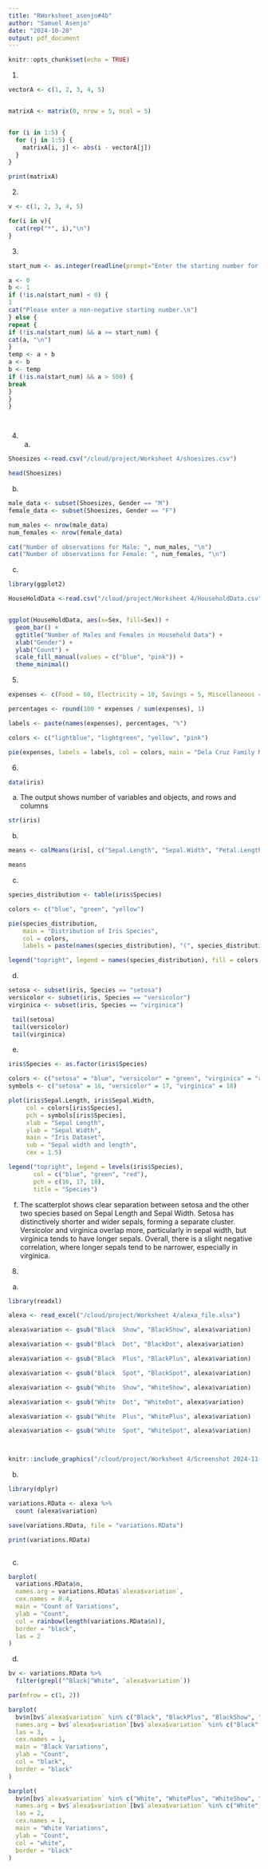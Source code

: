 ```yaml
---
title: "RWorksheet_asenjo#4b"
author: "Samuel Asenjo"
date: "2024-10-28"
output: pdf_document
---
```


```r
knitr::opts_chunk$set(echo = TRUE)
```

1. 
```r

vectorA <- c(1, 2, 3, 4, 5)


matrixA <- matrix(0, nrow = 5, ncol = 5)


for (i in 1:5) {
  for (j in 1:5) {
    matrixA[i, j] <- abs(i - vectorA[j])
  }
}

print(matrixA)

```

2. 
```r
v <- c(1, 2, 3, 4, 5)

for(i in v){
  cat(rep("*", i),"\n")
}
```


3. 
```r
start_num <- as.integer(readline(prompt="Enter the starting number for the Fibonacci sequence: "))

```


```r
a <- 0
b <- 1
if (!is.na(start_num) < 0) {
1
cat("Please enter a non-negative starting number.\n")
} else {
repeat {
if (!is.na(start_num) && a >= start_num) {
cat(a, "\n")
}
temp <- a + b
a <- b
b <- temp
if (!is.na(start_num) && a > 500) {
break
}
}
}




```
4. a.
```r
Shoesizes <-read.csv("/cloud/project/Worksheet 4/shoesizes.csv")

head(Shoesizes)

```

b. 
```r
male_data <- subset(Shoesizes, Gender == "M")
female_data <- subset(Shoesizes, Gender == "F")

num_males <- nrow(male_data)
num_females <- nrow(female_data)

cat("Number of observations for Male: ", num_males, "\n")
cat("Number of observations for Female: ", num_females, "\n")
```

c. 
```r
library(ggplot2)

HouseHoldData <-read.csv("/cloud/project/Worksheet 4/HouseholdData.csv")


ggplot(HouseHoldData, aes(x=Sex, fill=Sex)) +
  geom_bar() +
  ggtitle("Number of Males and Females in Household Data") +
  xlab("Gender") +
  ylab("Count") +
  scale_fill_manual(values = c("blue", "pink")) +
  theme_minimal()

```


5. 
```r
expenses <- c(Food = 60, Electricity = 10, Savings = 5, Miscellaneous = 25)

percentages <- round(100 * expenses / sum(expenses), 1)

labels <- paste(names(expenses), percentages, "%")

colors <- c("lightblue", "lightgreen", "yellow", "pink")

pie(expenses, labels = labels, col = colors, main = "Dela Cruz Family Monthly Expenses")

```


6. 
```r
data(iris)
```

a. The output shows number of variables and objects, and rows and columns
```r
str(iris)
```
b. 
```r


means <- colMeans(iris[, c("Sepal.Length", "Sepal.Width", "Petal.Length", "Petal.Width")])

means

```
c. 
```r


species_distribution <- table(iris$Species)

colors <- c("blue", "green", "yellow")

pie(species_distribution, 
    main = "Distribution of Iris Species", 
    col = colors, 
    labels = paste(names(species_distribution), "(", species_distribution, ")", sep=""))

legend("topright", legend = names(species_distribution), fill = colors, title = "Species")

```

d. 
```r

setosa <- subset(iris, Species == "setosa")
versicolor <- subset(iris, Species == "versicolor")
virginica <- subset(iris, Species == "virginica")

 tail(setosa)
 tail(versicolor)
 tail(virginica)

```
e. 
```r
iris$Species <- as.factor(iris$Species)

colors <- c("setosa" = "blue", "versicolor" = "green", "virginica" = "red")
symbols <- c("setosa" = 16, "versicolor" = 17, "virginica" = 18)

plot(iris$Sepal.Length, iris$Sepal.Width, 
     col = colors[iris$Species],           
     pch = symbols[iris$Species],          
     xlab = "Sepal Length",                
     ylab = "Sepal Width",                 
     main = "Iris Dataset",                
     sub = "Sepal width and length",       
     cex = 1.5)                            

legend("topright", legend = levels(iris$Species), 
       col = c("blue", "green", "red"), 
       pch = c(16, 17, 18), 
       title = "Species")

```
f. The scatterplot shows clear separation between setosa and the other two species based on Sepal Length and Sepal Width. Setosa has distinctively shorter and wider sepals, forming a separate cluster. Versicolor and virginica overlap more, particularly in sepal width, but virginica tends to have longer sepals. Overall, there is a slight negative correlation, where longer sepals tend to be narrower, especially in virginica.



8. 
a.
```r
library(readxl)

alexa <- read_excel("/cloud/project/Worksheet 4/alexa_file.xlsx")

alexa$variation <- gsub("Black  Show", "BlackShow", alexa$variation)

alexa$variation <- gsub("Black  Dot", "BlackDot", alexa$variation)

alexa$variation <- gsub("Black  Plus", "BlackPlus", alexa$variation)

alexa$variation <- gsub("Black  Spot", "BlackSpot", alexa$variation)

alexa$variation <- gsub("White  Show", "WhiteShow", alexa$variation)

alexa$variation <- gsub("White  Dot", "WhiteDot", alexa$variation)

alexa$variation <- gsub("White  Plus", "WhitePlus", alexa$variation)

alexa$variation <- gsub("White  Spot", "WhiteSpot", alexa$variation)



knitr::include_graphics("/cloud/project/Worksheet 4/Screenshot 2024-11-03 231530.png")

```

b. 
```r
library(dplyr)

variations.RData <- alexa %>% 
  count (alexa$variation)

save(variations.RData, file = "variations.RData")

print(variations.RData)



```
c. 
```r

barplot(
  variations.RData$n,  
  names.arg = variations.RData$`alexa$variation`,  
  cex.names = 0.4,  
  main = "Count of Variations",
  ylab = "Count",
  col = rainbow(length(variations.RData$n)),  
  border = "black",  
  las = 2  
)

```
d. 
```r
bv <- variations.RData %>%
  filter(grepl("^Black|^White", `alexa$variation`))

par(mfrow = c(1, 2))

barplot(
  bv$n[bv$`alexa$variation` %in% c("Black", "BlackPlus", "BlackShow", "BlackSpot", "BlackDot")], 
  names.arg = bv$`alexa$variation`[bv$`alexa$variation` %in% c("Black", "BlackPlus", "BlackShow", "BlackSpot", "BlackDot")], 
  las = 3,
  cex.names = 1,
  main = "Black Variations",         
  ylab = "Count",                             
  col = "black",
  border = "black"
)

barplot(
  bv$n[bv$`alexa$variation` %in% c("White", "WhitePlus", "WhiteShow", "WhiteSpot", "WhiteDot")], 
  names.arg = bv$`alexa$variation`[bv$`alexa$variation` %in% c("White", "WhitePlus", "WhiteShow", "WhiteSpot", "WhiteDot")], 
  las = 2,
  cex.names = 1,
  main = "White Variations",         
  ylab = "Count",                              
  col = "white",                              
  border = "black"                           
)

```
